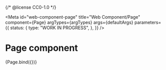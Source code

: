 {/* @license CC0-1.0 */}


<Meta
  id="web-component-page"
  title="Web Component/Page"
  component={Page}
  argTypes={argTypes}
  args={defaultArgs}
  parameters={{
    status: {
      type: "WORK IN PROGRESS",
    },
  }}
/>

# Page component

<Canvas>
  <Story name="Default" args={exampleArgs}>
    {Page.bind({})}
  </Story>
</Canvas>

<ArgsTable story="Default" />
